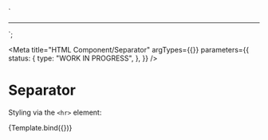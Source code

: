 <!-- @license CC0-1.0 -->

  `<section class="utrecht-html">
  <hr>
</section>`;

<Meta
  title="HTML Component/Separator"
  argTypes={{}}
  parameters={{
    status: {
      type: "WORK IN PROGRESS",
    },
  }}
/>

# Separator

Styling via the `<hr>` element:

<Canvas>
  <Story name="Separator">{Template.bind({})}</Story>
</Canvas>
